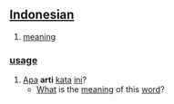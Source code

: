 == [[Indonesian]] ==

# [[meaning]]

=== [[usage]] ===
# [[Apa]] '''arti''' [[kata]] [[ini]]?
#* [[What]] is the [[meaning]] of this [[word]]?
